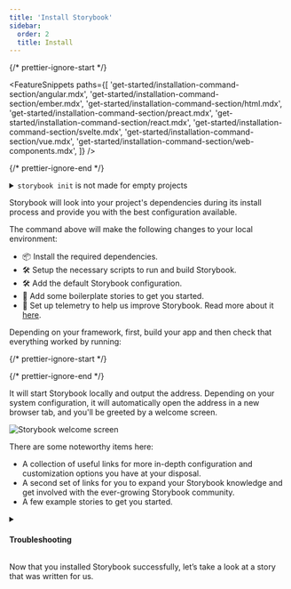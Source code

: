 ```yaml
---
title: 'Install Storybook'
sidebar:
  order: 2
  title: Install
---
```


{/* prettier-ignore-start */}

<FeatureSnippets
  paths={[
   'get-started/installation-command-section/angular.mdx',
   'get-started/installation-command-section/ember.mdx',
   'get-started/installation-command-section/html.mdx',
   'get-started/installation-command-section/preact.mdx',
   'get-started/installation-command-section/react.mdx',
   'get-started/installation-command-section/svelte.mdx',
   'get-started/installation-command-section/vue.mdx',
   'get-started/installation-command-section/web-components.mdx',
  ]}
/>

{/* prettier-ignore-end */}

<details>
  <summary><code>storybook init</code> is not made for empty projects</summary>

  Storybook needs to be installed into a project that is already set up with a framework. It will not work on an empty project. There are many ways to bootstrap an app in a given framework, including:

  * 📦 [Create an Angular Workspace](https://angular.io/cli/new)
  * 📦 [Create React App](https://reactjs.org/docs/create-a-new-react-app.html)
  * 📦 [Create a Vue App](https://vuejs.org/guide/quick-start.html)
  * 📦 [Ember CLI](https://guides.emberjs.com/release/getting-started/quick-start/)
  * Or any other tooling available.
</details>

Storybook will look into your project's dependencies during its install process and provide you with the best configuration available.

The command above will make the following changes to your local environment:

* 📦 Install the required dependencies.
* 🛠 Setup the necessary scripts to run and build Storybook.
* 🛠 Add the default Storybook configuration.
* 📝 Add some boilerplate stories to get you started.
* 📡 Set up telemetry to help us improve Storybook. Read more about it [here](../configure/telemetry.mdx).

Depending on your framework, first, build your app and then check that everything worked by running:

{/* prettier-ignore-start */}

<CodeSnippets path="storybook-run-dev.md" />

{/* prettier-ignore-end */}

It will start Storybook locally and output the address. Depending on your system configuration, it will automatically open the address in a new browser tab, and you'll be greeted by a welcome screen.

![Storybook welcome screen](../_assets/get-started/example-welcome.png)

There are some noteworthy items here:

* A collection of useful links for more in-depth configuration and customization options you have at your disposal.
* A second set of links for you to expand your Storybook knowledge and get involved with the ever-growing Storybook community.
* A few example stories to get you started.

<details>
  <summary><h4 id="troubleshooting">Troubleshooting</h4></summary>

  Below are some of the most common installation issues and instructions on how to solve them.

  {/* prettier-ignore-start */}

  <FeatureSnippets
    paths={[
   'get-started/installation-problems/angular.mdx',
   'get-started/installation-problems/ember.mdx',
   'get-started/installation-problems/html.mdx',
   'get-started/installation-problems/preact.mdx',
   'get-started/installation-problems/react.mdx',
   'get-started/installation-problems/svelte.mdx',
   'get-started/installation-problems/vue.mdx',
   'get-started/installation-problems/web-components.mdx',
  ]}
  />

  {/* prettier-ignore-end */}

  <div class="aside">
    Storybook collects completely anonymous data to help us improve user experience. Participation is optional, and you may [opt-out](../configure/telemetry.mdx#how-to-opt-out) if you'd not like to share any information.
  </div>

  If all else fails, try asking for [help](https://storybook.js.org/support)
</details>

Now that you installed Storybook successfully, let’s take a look at a story that was written for us.
